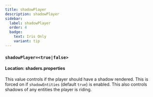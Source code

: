 ```yaml
---
title: shadowPlayer
description: shadowPlayer
sidebar:
  label: shadowPlayer
  order: 4
  badge:
    text: Iris Only
    variant: tip
---
```


### `shadowPlayer=<true|false>`

#### Location: shaders.properties

This value controls if the player should have a shadow rendered. This is forced on if `shadowEntities` (default `true`) is enabled. This also controls shadows of any entities the player is riding.